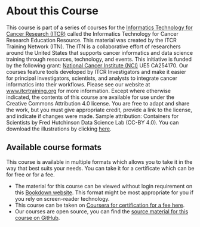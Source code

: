 

# About this Course {-}

This course is part of a series of courses for the [Informatics Technology for Cancer Research (ITCR)](https://itcr.cancer.gov/) called the Informatics Technology for Cancer Research Education Resource. This material was created by the ITCR Training Network (ITN). The ITN is a collaborative effort of researchers around the United States that supports cancer informatics and data science training through resources, technology, and events. This initiative is funded by the following grant:  [National Cancer Institute (NCI)](https://www.cancer.gov/)  UE5 CA254170. Our courses feature tools developed by ITCR Investigators and make it easier for principal investigators, scientists, and analysts to integrate cancer informatics into their workflows. Please see our website at [www.itcrtraining.org](https://www.itcrtraining.org/) for more information. Except where otherwise indicated, the contents of this course are available for use under the Creative Commons Attribution 4.0 license. You are free to adapt and share the work, but you must give appropriate credit, provide a link to the license, and indicate if changes were made. Sample attribution: Containers for Scientists by Fred Hutchinson Data Science Lab (CC-BY 4.0). You can download the illustrations by clicking [here](https://docs.google.com/presentation/d/1T5Lfei2UVou9b0qaUCrWXmkcIwAao-UcN4pHMPEE4CY/edit?usp=sharing).

## Available course formats

This course is available in multiple formats which allows you to take it in the way that best suits your needs. You can take it for a certificate which can be for free or for a fee.

- The material for this course can be viewed without login requirement on this [Bookdown website](https://hutchdatascience.org/Containers_for_Scientists/). This format might be most appropriate for you if you rely on screen-reader technology.
- This course can be taken on [Coursera for certification for a fee here](https://www.coursera.org/learn/wrangling-computing-environments-using-docker-for-research). 
- Our courses are open source, you can find the [source material for this course on GitHub](https://github.com/fhdsl/Containers_for_Scientists).
